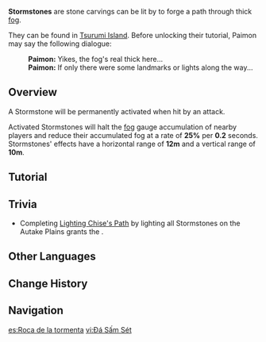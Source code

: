 {{Terminology Infobox
|image        = Stormstones.png
|type         = Exploration
|region       = Inazuma
|area         = Tsurumi Island
}}
'''Stormstones''' are stone carvings can be lit by {{Electro}} to forge a path through thick [[fog]].

They can be found in [[Tsurumi Island]]. Before unlocking their tutorial, Paimon may say the following dialogue:
{{Dialogue Start}}
:'''Paimon:''' Yikes, the fog's real thick here...
:'''Paimon:''' If only there were some landmarks or lights along the way...
{{Dialogue End}}

==Overview==
A Stormstone will be permanently activated when hit by an {{Electro}} attack.

Activated Stormstones will halt the [[fog]] gauge accumulation of nearby players and reduce their accumulated fog at a rate of '''25%''' per '''0.2''' seconds. Stormstones' effects have a horizontal range of '''12m''' and a vertical range of '''10m'''.

==Tutorial==
{{Tutorial|Tsurumi Island's Stormstones...}}

==Trivia==
* Completing [[Lighting Chise's Path]] by lighting all Stormstones on the Autake Plains grants the {{Achievement|Light Up the Fog}}.

==Other Languages==
{{Other Languages
|en      = Stormstone
|zhs     = 「雷石」
|zhs_rm  = Léishí
|zht     = 「雷石」
|zht_rm  = Léishí
|zh_tl   = "Thunder Stone"
|ja      = 「雷石」
|ja_rm   = "Raiseki"{{Assumed}}
|ja_tl   = "Thunder Stone"
|ko      = 「{{tt|뇌석|雷石}}」
|ko_tl   = "Thunder Stone"
|es      = Roca de la tormenta
|es_tl   = Rock of the Storm
|fr      = Roc tonnerre
|fr_tl   = Thunder Rock
|ru      = Громовой камень
|ru_tl   = Thunder Stone
|th      = Stormstone
|vi      = Đá Sấm
|vi_tl   = 
|de      = Sturmstein
|de_tl   = Stormstone
|id      = Stormstone
|pt      = Pedra do Trovão
|pt_tl   = 
|tr      = Fırtına Taşı
|tr_tl   = Storm Stone
|it      = Pietre della tempesta
|it_tl   = 
}}

==Change History==
{{Change History|2.2}}

==Navigation==
{{Exploration Navbox|Inazuma}}

[[es:Roca de la tormenta]]
[[vi:Đá Sấm Sét]]